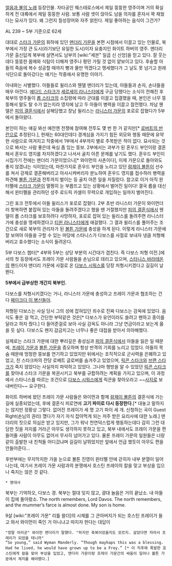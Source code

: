 [[얼음과 불의 노래]] 등장인물. 자타공인 웨스테로스에서 제일 뚱뚱한 영주이며 거의 확실하게 전 대륙에서 제일 뚱뚱한 사람. 보통 사람 셋이 앉아도 남을 의자를 혼자서 꽉 채웠다는 묘사가 있다. 왜 그런지 칠성장어와 자주 얽힌다. 제일 좋아하는 음식이 그건가?

AL 239 ~  
5부 기준으로 62세

대대로 [[스타크 가문]]의 휘하에 있던 [[맨더리 가문]]을 본편 시점에서 이끌고 있는 인물로, 북부에서 가장 큰 도시(라기보단 유일한 도시)이자 요충지인 화이트 하버의 영주. 맨더리 가문 출신답게 북부에 살면서도 남부의 [wiki:"세븐" 일곱 신 신앙]을 믿고 있다. 잘 웃는데다 뚱뚱한 몸매와 식탐이 더해져 영주나 평민 가릴 것 없이 얕보이고 있다. 후술할 아들의 죽음에 복수 성공할 때까지 빵과 물만 먹겠다고 맹세했다가 그 날도 못 넘기고 원래 식단으로 돌아갔다는 얘기는 작중에서 유명한 이야기.

아내와는 사별했다. 아들들로 윌리스와 웬델 맨더리가 있는데, 아들들과 손자, 손녀들을 매우 아낀다. [[에다드 스타크]]가 [[세르세이 라니스터]]에게 구금 당했다는 소식이 전해진 후 북부의 영주들이 [[롭 스타크]]의 소집령에 따라 군대를 이끌고 집결했을 때, 본인은 너무 뚱뚱해서 말도 탈 수가 없는지라 영지에 남고 두 아들이 병력을 이끌고 참전했다. 차남 웬델은 [[피의 결혼식]]에서 살해당했고 장남 윌리스는 [[라니스터 가문]]의 포로로 잡혔다가 5부에서 돌아왔다. 

본인이 하는 얘길 봐선 예전엔 전쟁에 참여해 전투도 몇 번 한 거 같지만[* [[로버트의 반란]]으로 추정된다.], 현재는 60대인데다 경계심을 가지기 힘든 외모와 행동 때문에 유약한 사람으로 여겨지고 작중에서 1부에서 4부까지 별로 주목받은 적이 없다. 묘사되는 것으로 봐서는 사람 좋은데 욕심 좀 있는 뚱보. 2부에서는 과부가 된 혼우드 부인이랑 결혼해서 혼우드 영지를 차지하겠다고 나서서 골치 아픈 문제를 낳기도 했다. 혼우드 부인이 시집가기 전에는 맨더리 가문이었으니[* 와이먼의 사촌이다], 이제 가문으로 돌아와도 좋지 않겠냐는 식이었는데, 마찬가지로 혼우드 부인을 노리고 있던 [[람제이 볼튼]]이 선수를 쳐서 강제로 결혼해버리고 아사시켜버리자 분노하여 혼우드 영지를 접수하러 병력을 파견해 [[볼튼 가문]]과 전투까지 벌이는 등 골치 아픈 일을 저질렀다. 참고로 이거 아직 윈터펠에 [[스타크 가문]]이 멀쩡히 눈 부릅뜨고 있는 상황에서 벌어진 일이다! 결국 롭을 대신해서 윈터펠을 관리하던 성주 로드릭 카셀이 무력으로 개입하는 일까지 벌어진다.  

그린 포크 전투에서 아들 윌리스가 포로로 잡혔다. 2부 초반 라니스터 가문이 와이먼더러 항복하면 붙잡혀 있는 아들을 돌려주겠다고 했을 땐 거절했지만 [[피의 결혼식]]에서 웬델이 롭 스타크를 보호하려다 사망하자, 포로로 잡혀 있는 윌리스를 돌려주면 라니스터 가에 충성을 맹세하겠다고 [[티윈 라니스터]]에게 애걸했다. 그 결과 윌리스를 풀어주는 조건으로 새로 북부의 관리자가 된 [[볼튼 가문]]에 충성을 하게 된다. 이렇게 라니스터 가문에 잘 보여야 아들을 구할 수 있는 마당에 스타니스가 다보스를 사절로 보내자 냉큼 처형해버리고 효수했다는 소식이 들려온다. 

5부 다보스 챕터[* 4부와 5부는 상당 부분의 시간대가 겹친다. 즉 다보스 처형 이전.]에서의 첫 등장에서도 프레이 가문 사람들을 손님으로 데리고 있으며, [[스타니스 바라테온]]의 핸드이자 맨더리 가문에 사절로 온 [[다보스 시워스]]를 당장 처형시키겠다고 길길이 날뛴다.




{{{#!html
<div style="border: 3px solid Orange;padding:10px;margin-bottom:0px"><b style="font-size:18px">주의! 내용 누설이 있습니다.</b>

본 항목과 하위 항목은 작품의 줄거리나 결말, 반전요소를 설명하고 있습니다.
내용 누설을 원하지 않는다면 이 문서를 닫아 주세요.
</div>}}}



'''5부에서 급부상한 개간지 북부인.'''

다보스를 처형시키겠다는 거나, 라니스터 가문에 충성하고 프레이 가문과 협조하는 건 다 [[페이크다 이 병신들아]].

처형된 다보스는 사실 당시 그의 성에 잡혀있던 죄수로 진짜 다보스는 감옥에 있었다. 음식도 좋은 걸 먹고, 간단한 부탁같은 것은[* 다보스가 유언이라도 쓸려고 펜하고 종이를 달라고 하자 줬다.] 다 들어준걸로 보아 사실 감옥도 아니라 그냥 연금이라고 보는게 옳을 듯 싶다. 다보스도 왠지 감금치고는 너무나 좋은 대접을 받아서 의아해했다.

실제로는 스타크 가문에 대한 뿌리깊은 충성심과 [[피의 결혼식]]에서 아들을 잃은 일 때문에, [[프레이 가문]]과 [[볼튼 가문]]을 증오하며 항상 반격의 기회를 노리고 있었다. 아들의 목숨 때문에 멍청한 뚱보를 연기하고 있었지만 뒤에서는 조직적으로 군사력을 은폐하고 있었고, 친 스타크파의 잔당 로베트 글로버를 숨겨주고 있었으며, [[릭콘 스타크]]와 [[브랜 스타크]]가 죽지 않았다는 사실까지 파악하고 있었다. 그나마 행방을 알 수 있었던 [[릭콘 스타크]]를 찾아내 스타크 가문을 복권시키고 북부를 규합하려는 계획을 가지고 있으며, 이 과정에서 스타니스를 따르는 조건으로 [[다보스 시워스]]에게 릭콘을 찾아오라고 ~~[[스카고스|사지]]로 보내버린다~~ 요구한다. 

화이트 하버에 왔던 프레이 가문 사람들은 와이먼과 함께 [[람제이 볼튼]]의 결혼식에 가는 길에 실종되었는데, 후에 결혼식 피로연에 '''고기 파이로 다시 등장한다'''.[* 대놓고 말하지는 않지만 정황상 그렇다. 없어진 프레이가 세 명 고기 파이 세 개. 신청하는 곡이 Guest Right(손님의 권리) 깼다가 자기 자식 잡아먹게 되는 저주 받은 요리사에 대한 노래.] 맨더리의 짓으로 의심은 받고 있지만, 그가 워낙 천연덕스럽게 행동하는데다 감히 그런 대담한 짓을 저지를 거라곤 아무도 생각하지 못하고 있고, 북부 내에서도 프레이 가문을 편들어줄 사람이 아무도 없어서 무사히 넘어가고 있다. 물론 프레이 가문의 일원들은 너랑 같이 출발한 내 친척들 어디갔냐며 길길이 날뛰었지만 앞에서 언급 했듯이 아무도 편을 안들어준다...  

후반부에는 무지막지한 가을 눈으로 볼튼 진영이 윈터펠 안에 갇히자 내부 분열이 일어나는데, 여기서 프레이 가문 사람과의 분쟁에서 호스틴 프레이의 칼을 맞고 부상을 입으나 죽지는 않은 것 같다.


 * 명대사

북부는 기억하오, 다보스 경. 북부는 절대 잊지 않고, 광대 놀음은 거의 끝났소. 내 아들이 집에 돌아왔소.
The north remembers, Lord Davos. The north remembers, and the mummer’s farce is almost done. My son is home.

9살 [wiki:"프레이 가문" 리틀 왈더]의 시체를 그 큰아버지가 되는 호스틴 프레이가 들고 와서 와이먼이 죽인 거 아니냐고 따지자 한다는 대답이 
 "정말 어리군" 와이먼 맨더리가 말했다. "하지만 축복이었을지도 모르지. 살았다면 자라서 프레이가 되었을 테니까"
 “So young,” said Wyman Manderly. “Though mayhaps this was a blessing. Had he lived, he would have grown up to be a Frey.” [* 이 직후에 폭발한 호스틴에게 칼을 맞아 부상을 입었고, 맨더리 가문이랑 프레이 가문간의 싸움이 일어나 볼튼 가문에서 제지를 해야했다.]
